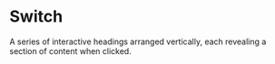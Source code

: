 # Switch

A series of interactive headings arranged vertically, each revealing a section of content when clicked.

